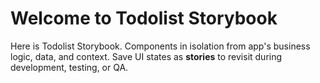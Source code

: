 <Meta title="StartPage" />


# Welcome to Todolist Storybook

Here is Todolist Storybook. Components in isolation from app's business logic, data, and context.
Save UI states as **stories** to revisit during development, testing, or QA.

